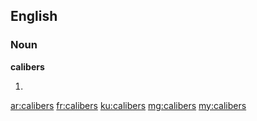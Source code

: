 ==English==

===Noun===
'''calibers'''

# {{plural of|caliber}}

[[ar:calibers]]
[[fr:calibers]]
[[ku:calibers]]
[[mg:calibers]]
[[my:calibers]]